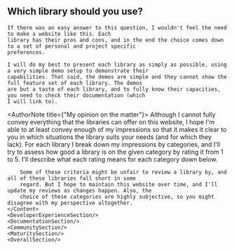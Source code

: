 
<Content id="reviews">
    <h2 className="subtitle is-3">Which library should you use?</h2>

    If there was an easy answer to this question, I wouldn't feel the need to make a website like this. Each
    library has their pros and cons, and in the end the choice comes down to a set of personal and project specific
    preferences.

    I will do my best to present each library as simply as possible, using a very simple demo setup to demonstrate their
    capabilities. That said, the demos are simple and they cannot show the full feature set of each library. The demos
    are but a taste of each library, and to fully know their capacities, you need to check their documentation (which
    I will link to).
</Content>

<AuthorNote title={"My opinion on the matter"}>
    <Content>
        Although I cannot fully convey everything that the libraries can offer on this website, I hope I'm able to at
        least convey enough of my impressions so that it makes it clear to you in which situations the library suits
        your needs (and for which they lack). For each library I break down my impressions by categories, and I'll try
        to assess how good a library is on the given category by rating it from 1 to 5. I'll describe what each
        rating means for each category down below.

        Some of these criteria might be unfair to review a library by, and all of these libraries fall short in some
        regard. But I hope to maintain this website over time, and I'll update my reviews as changes happen. Also, the
        choice of these categories are highly subjective, so you might disagree with my perspective altogether.
    </Content>
    <DeveloperExperienceSection/>
    <DocumentationSection/>
    <CommunitySection/>
    <MaturitySection/>
    <OverallSection/>
</AuthorNote>